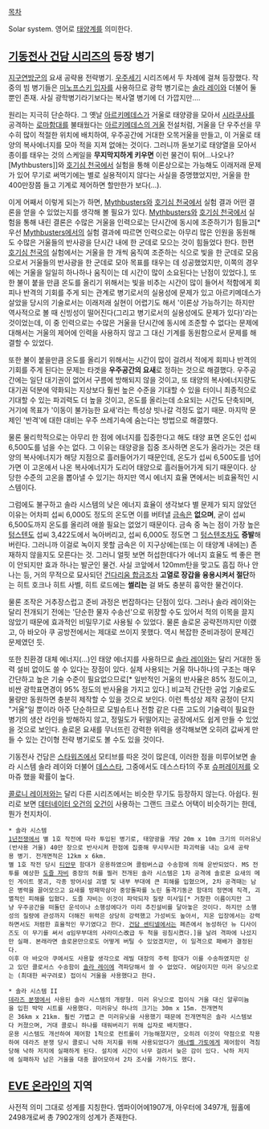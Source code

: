 [[목차]]

Solar system. 영어로 [[태양계]]를 의미한다.

== [[기동전사 건담 시리즈]]의 등장 병기 ==
[[지구연방군]]의 요새 공략용 전략병기. [[우주세기]] 시리즈에서 두 차례에 걸쳐 등장했다. 작중의 빔 병기들은 [[미노프스키 입자]]를 사용하므로 광학 병기로는 [[솔라 레이]]와 더불어 둘뿐인 존재. 사실 광학병기라기보다는 복사열 병기에 더 가깝지만….

원리는 지극히 단순하다. 그 옛날 [[아르키메데스]]가 거울로 태양광을 모아서 [[시라쿠사]]를 공격하는 [[로마]]함대를 불태웠다는 [[아르키메데스의 거울]] 전설처럼, 거울을 단 우주선을 무수히 많이 적절한 위치에 배치하여, 우주공간에 거대한 오목거울을 만들고, 이 거울로 태양의 복사에너지를 모아 적을 지져 없애는 것이다. 그러니까 돋보기로 태양열을 모아서 종이를 태우는 것의 스케일을 '''무지막지하게 키우면''' 이런 물건이 튀어...나오나? [Mythbusters]]와 [[호기심 천국]]에서 실험을 통해 이론상으로는 가능해도 이래저래 문제가 있어 무기로 써먹기에는 별로 실용적이지 않다는 사실을 증명했었지만, 거울을 한 400만장쯤 들고 기계로 제어하면 할만한가 보다(...).

이게 어째서 이렇게 되는가 하면, [[Mythbusters]]와 [[호기심 천국]]에서 실험 결과 어떤 결론을 얻을 수 있었는지를 생각해 볼 필요가 있다. [[Mythbusters]]와 [[호기심 천국]]에서 실험을 통해 내린 결론은 수많은 거울을 인력으로는 단시간에 동시에 조준하기가 힘들고[* 우선 [[Mythbusters]]에서의 실험 결과에 따르면 인력으로는 아무리 많은 인원을 동원해도 수많은 거울들의 반사광을 단시간 내에 한 군데로 모으는 것이 힘들었다 한다. 한편 [[호기심 천국]]의 실험에서는 거울을 한 개씩 움직여 조준하는 식으로 빛을 한 군데로 모음으로서 거울들의 반사광을 한 군데로 모아 목표를 태우는 데 성공했었지만, 이쪽의 경우에는 거울을 일일히 하나하나 움직이는 데 시간이 많이 소요된다는 난점이 있었다.], 또한 불이 붙을 만큼 온도를 올리기 위해서는 빛을 비추는 시간이 많이 들어서 적함에게 회피나 반격의 기회를 주게 되는 관계로 병기로서의 실용성에 문제가 있고 아르키메데스가 살았을 당시의 기술로서는 이래저래 실현이 어렵기도 해서 '이론상 가능하기는 하지만 역사적으로 볼 때 신빙성이 떨어진다(그리고 병기로서의 실용성에도 문제가 있다)'라는 것이었는데, 이 중 인력으로는 수많은 거울을 단시간에 동시에 조준할 수 없다는 문제에 대해서는 거울의 제어에 인력을 사용하지 않고 그 대신 기계를 동원함으로서 문제를 해결할 수 있었다.

또한 불이 붙을만큼 온도를 올리기 위해서는 시간이 많이 걸려서 적에게 회피나 반격의 기회를 주게 된다는 문제는 타겟을 '''우주공간의 요새'''로 정하는 것으로 해결했다. 우주공간에는 일단 대기권이 없어서 구름에 방해되지 않을 것이고, 또 태양의 복사에너지량도 대기권 덕분에 약화되는 지상보다 훨씬 높은 수준을 기대할 수 있을 터이니 최종적으로 기대할 수 있는 파괴력도 더 높을 것이고, 온도를 올리는데 소요되는 시간도 단축되며, 거기에 목표가 '이동이 불가능한 요새'라는 특성상 빗나갈 걱정도 없기 때문. 마지막 문제인 '반격'에 대한 대비는 우주 쓰레기속에 숨는다는 방법으로 해결했다.

물론 물리학적으로는 아무리 한 점에 에너지를 집중한다고 해도 태양 표면 온도인 섭씨 6,500도를 넘을 수는 없다. 그 이유는 태양광을 집중 조사하면 온도가 올라가는 것은 태양의 복사에너지가 해당 지점으로 흘러들어가기 때문인데, 온도가 섭씨 6,500도를 넘어가면 이 고온에서 나온 복사에너지가 도리어 태양으로 흘러들어가게 되기 때문이다. 상당한 수준의 고온을 뽑아낼 수 있기는 하지만 역시 에너지 효율 면에서는 비효율적인 시스템이다.

그럼에도 불구하고 솔라 시스템의 낮은 에너지 효율이 생각보다 별 문제가 되지 않았던 이유는 어차피 섭씨 6,000도 정도의 온도면 이를 버텨낼 [[금속]]은 '''없으며''', 굳이 섭씨 6,500도까지 온도를 올리려 애쓸 필요는 없었기 때문이다. 금속 중 녹는 점이 가장 높은 [[텅스텐]]도 섭씨 3,422도에서 녹아버리고, 섭씨 6,000도 정도면 그 [[텅스텐]]조차도 '''증발'''해버린다. 그러니까 이걸로 녹이지 못할 금속은 이 지구상에는(또는 이 태양계 내에는) 존재하지 않을지도 모른다는 것. 그러니 얼핏 보면 허섭한데다가 에너지 효율도 썩 좋은 편이 안되지만 효과 하나는 발군인 물건. 사실 코앞에서 120mm탄을 맞고도 흠집 하나 안나는 등, 거의 무적으로 묘사되던 [[건다리움 합금]]조차 '''고열로 장갑을 융용시켜서 절단'''하는 히트 호크나 히트 사벨, 히트 로드에는 '''썰리는''' 걸 봐도 충분히 흉악한 물건이다.

물론 조작은 거추장스럽고 준비 과정은 번잡하다는 단점이 있다. 그러나 솔라 레이와는 달리 전개되기 전에는 '단순한 물자 수송선'으로 위장할 수도 있어서 적의 이목을 끌지 않았기 때문에 효과적인 비밀무기로 사용될 수 있었다. 물론 솔로몬 공략전까지만 이랬고, 아 바오아 쿠 공방전에서는 제대로 쓰이지 못했다. 역시 복잡한 준비과정이 문제긴 문제였던 듯.

또한 친환경 대체 에너지(…)인 태양 에너지를 사용하므로 [[솔라 레이]]와는 달리 거대한 동력 설비 없이도 쓸 수 있다는 장점이 있다. 실제 사용되는 거울 하나하나의 구조는 매우 간단하고 높은 기술 수준이 필요없으므로[* 일반적인 거울의 반사율은 85% 정도이고, 비싼 광학표면경이 95% 정도의 반사율을 가지고 있다.] 비교적 간단한 공업 기술로도 물량만 동원하면 충분히 제작할 수 있을 것으로 보인다. 이런 특성상 제작 공정이 단지 "거울"일 뿐이라 아주 단순하므로 모빌슈트나 전함 같은 다른 고도의 기술력이 필요한 병기의 생산 라인을 방해하지 않고, 정밀도가 뒤떨어지는 공장에서도 쉽게 만들 수 있었을 것으로 보인다. 솔로몬 요새를 무너뜨린 강력한 위력을 생각해보면 오히려 값싸게 만들 수 있는 간이형 전략 병기로도 볼 수도 있을 것이다.

기동전사 건담은 [[스타워즈]]에서 모티브를 따온 것이 많은데, 이러한 점을 미루어보면 솔라 시스템 솔라 레이와 더불어 [[데스스타]], 그중에서도 데스스타1의 주포 [[슈퍼레이저]]를 오마쥬 했을 확률이 높다.

[[콜로니 레이저]]와는 달리 다른 시리즈에서는 비슷한 무기도 등장하지 않는다. 아쉽다. 원리로 보면 [[데터네이터 오건]]의 [[오건]]이 사용하는 그랜드 크로스 어택이 비슷하기는 한데, 뭔가 천지차이.

 * 솔라 시스템
 [[1년전쟁]]에서 별 1호 작전에 따라 투입된 병기로, 태양광을 개당 20m x 10m 크기의 미러유닛(반사용 거울) 40만 장으로 반사시켜 한점에 집중해 무시무시한 파괴력을 내는 요새 공략용 병기. 전개면적은 12km x 6km.
 별 1호 작전 당시 [[티안무]] 함대가 운용하였으며 콜럼버스급 수송함에 의해 운반되었다. MS 전투를 예상한 [[도즐 자비]] 중장의 허를 찔러 전개된 솔라 시스템은 1차 공격에 솔로몬 요새의 메인 게이트 붕괴, 각종 방어시설 괴멸 및 내부 부대에 큰 피해를 입혔으며, 2차 공격때는 남은 병력을 끌어모으고 요새를 방패막삼아 중앙돌파를 노린 돌격기동군 함대의 정면에 직격, 괴멸적인 피해를 입혔다. 도즐 자비는 이것이 파악되자 질량 미사일[* 거창한 이름이지만 그냥 우주공간을 떠돌던 운석이나 소행성에다가 미리 추진설비를 달아놓은 것이다. 하지만 소행성의 질량에 관성까지 더해진 위력은 상당히 강력했고 가성비도 높아서, 지온 입장에서는 강력하면서도 저렴한 효율적인 무기였다고 한다. [[건담 센티넬]]에서는 페즌에서 농성하던 뉴 디사이즈도 이 무기를 써서 α임무부대의 사라미스改급 두 척을 굉침시켰다.]을 날려 격파에 나섰지만 실패. 본래라면 솔로몬만으로도 어떻게 버틸 수 있었겠지만, 이 일격으로 패배가 결정된다.
 이후 아 바오아 쿠에서도 사용할 생각으로 레빌 대장의 주력 함대가 이를 수송하였지만 싣고 있던 콜로서스 수송함이 [[솔라 레이]]에 격파당해서 쓸 수 없었다. 여담이지만 미러 유닛으로는 (최대한 싸구려로) 접이식 거울을 사용했다고 한다.

 * 솔라 시스템 II
 [[데라즈 분쟁]]에서 사용된 솔라 시스템의 개량형. 미러 유닛으로 접이식 거울 대신 알루미늄을 입힌 박막 시트를 사용했다. 미러유닛 하나의 크기는 30m x 15m. 전개면적은 36km x 21km. 훨씬 가볍고 큰 미러유닛을 사용했기 때문에 전개면적은 솔라 시스템보다 커졌으며, 거대 콜로니 하나를 태워버리기 위해 십자로 배치했다.
 운용 시스템도 개선하여 제어함 1척으로 컨트롤이 가능해졌지만, 오히려 이것이 약점으로 작용하여 데라즈 분쟁 당시 콜로니 낙하 저지를 위해 사용되었다가 [[애너벨 가토]]에게 제어함이 격침당해 낙하 저지에 실패하게 된다. 설치에 시간이 너무 걸려서 늦은 감이 있다. 낙하 저지에 실패하자 남은 거울을 대충 끌어모아서 2차 조사를 가하기도 했다.

== [[EVE 온라인]]의 지역 ==
사전적 의미 그대로 성계를 지칭한다. 
엠파이어에1907개, 아우터에 3497개, 웜홀에 2498개로써 총 7902개의 성계가 존재한다.

